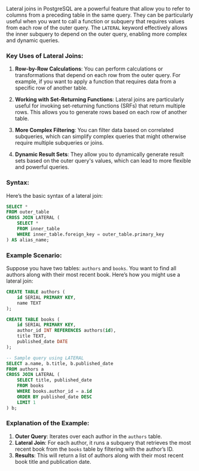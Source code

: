 Lateral joins in PostgreSQL are a powerful feature that allow you to refer to columns from a preceding table in the same query. They can be particularly useful when you want to call a function or subquery that requires values from each row of the outer query. The `LATERAL` keyword effectively allows the inner subquery to depend on the outer query, enabling more complex and dynamic queries.

### Key Uses of Lateral Joins:

1. **Row-by-Row Calculations**: You can perform calculations or transformations that depend on each row from the outer query. For example, if you want to apply a function that requires data from a specific row of another table.

2. **Working with Set-Returning Functions**: Lateral joins are particularly useful for invoking set-returning functions (SRFs) that return multiple rows. This allows you to generate rows based on each row of another table.

3. **More Complex Filtering**: You can filter data based on correlated subqueries, which can simplify complex queries that might otherwise require multiple subqueries or joins.

4. **Dynamic Result Sets**: They allow you to dynamically generate result sets based on the outer query's values, which can lead to more flexible and powerful queries.

### Syntax:

Here’s the basic syntax of a lateral join:

```sql
SELECT *
FROM outer_table
CROSS JOIN LATERAL (
    SELECT *
    FROM inner_table
    WHERE inner_table.foreign_key = outer_table.primary_key
) AS alias_name;
```

### Example Scenario:

Suppose you have two tables: `authors` and `books`. You want to find all authors along with their most recent book. Here’s how you might use a lateral join:

```sql
CREATE TABLE authors (
    id SERIAL PRIMARY KEY,
    name TEXT
);

CREATE TABLE books (
    id SERIAL PRIMARY KEY,
    author_id INT REFERENCES authors(id),
    title TEXT,
    published_date DATE
);

-- Sample query using LATERAL
SELECT a.name, b.title, b.published_date
FROM authors a
CROSS JOIN LATERAL (
    SELECT title, published_date
    FROM books
    WHERE books.author_id = a.id
    ORDER BY published_date DESC
    LIMIT 1
) b;
```

### Explanation of the Example:

1. **Outer Query**: Iterates over each author in the `authors` table.
2. **Lateral Join**: For each author, it runs a subquery that retrieves the most recent book from the `books` table by filtering with the author’s ID.
3. **Results**: This will return a list of authors along with their most recent book title and publication date.

